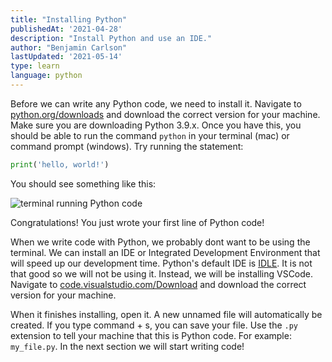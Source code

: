 ```yaml
---
title: "Installing Python"
publishedAt: '2021-04-28'
description: "Install Python and use an IDE."
author: "Benjamin Carlson"
lastUpdated: '2021-05-14'
type: learn
language: python
---
```


Before we can write any Python code, we need to install it. Navigate to [python.org/downloads](https://www.python.org/downloads/) and
download the correct version for your machine. Make sure you are downloading Python 3.9.x. Once you have this, you should be able to run
the command `python` in your terminal (mac) or command prompt (windows). Try running the statement: 

```python
print('hello, world!')
``` 

You should see something like this:

![terminal running Python code](/learn-images/python/python-in-terminal.png)

Congratulations! You just wrote your first line of Python code!

When we write code with Python, we probably dont want to be using the terminal. We can install an IDE or Integrated Development Environment
that will speed up our development time. Python's default IDE is [IDLE](https://docs.python.org/3/library/idle.html). It is not that good so we will not be using it. Instead, 
we will be installing VSCode. Navigate to [code.visualstudio.com/Download](https://code.visualstudio.com/Download) and download the correct version for your machine.

When it finishes installing, open it. A new unnamed file will automatically be created. If you type command + s, you can save your file.
Use the `.py` extension to tell your machine that this is Python code. For example: `my_file.py`. In the next section we will start writing code!
